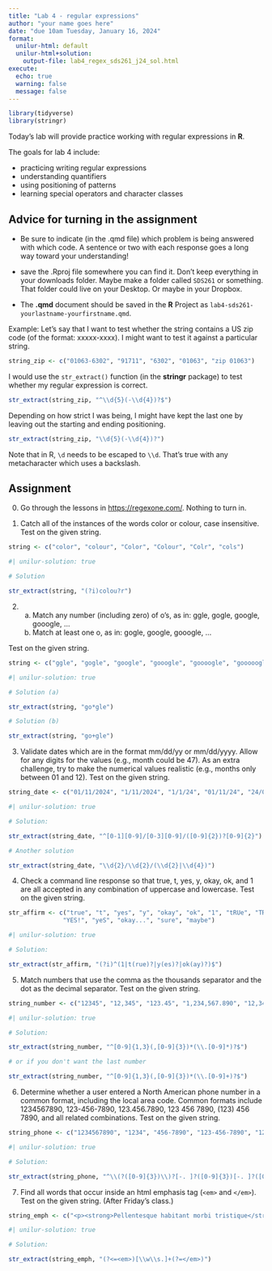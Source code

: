 ```yaml
---
title: "Lab 4 - regular expressions"
author: "your name goes here"
date: "due 10am Tuesday, January 16, 2024"
format: 
  unilur-html: default
  unilur-html+solution:
    output-file: lab4_regex_sds261_j24_sol.html
execute:
  echo: true
  warning: false
  message: false
---
```


```r
library(tidyverse)
library(stringr)
```


Today's lab will provide practice working with regular expressions in **R**.

The goals for lab 4 include:

* practicing writing regular expressions
* understanding quantifiers
* using positioning of patterns
* learning special operators and character classes


## Advice for turning in the assignment

* Be sure to indicate (in the .qmd file) which problem is being answered with which code.  A sentence or two with each response goes a long way toward your understanding!

* save the .Rproj file somewhere you can find it.  Don't keep everything in your downloads folder.  Maybe make a folder called `SDS261` or something.  That folder could live on your Desktop.  Or maybe in your Dropbox.  

* The **.qmd** document should be saved in the **R** Project as `lab4-sds261-yourlastname-yourfirstname.qmd`. 


<!--do something with chatgpt.  ask chat gpt how to answer the question. then ask using SQL then ask using stringr.-->


Example: Let's say that I want to test whether the string contains a US zip code (of the format: xxxxx-xxxx).  I might want to test it against a particular string.

```r
string_zip <- c("01063-6302", "91711", "6302", "01063", "zip 01063")
```

I would use the `str_extract()` function (in the **stringr** package) to test whether my regular expression is correct.

```r
str_extract(string_zip, "^\\d{5}(-\\d{4})?$")
```

Depending on how strict I was being, I might have kept the last one by leaving out the starting and ending positioning.

```r
str_extract(string_zip, "\\d{5}(-\\d{4})?")
```

Note that in R, `\d` needs to be escaped to `\\d`.  That's true with any metacharacter which uses a backslash.

## Assignment


0. Go through the lessons in <a href = "https://regexone.com/" target = "_blank">https://regexone.com/</a>. Nothing to turn in.


1. Catch all of the instances of the words color or colour, case insensitive.  Test on the given string.

```r
string <- c("color", "colour", "Color", "Colour", "Colr", "cols")
```

```r
#| unilur-solution: true

# Solution

str_extract(string, "(?i)colou?r")
```

2. a. Match any number (including zero) of o's, as in: ggle, gogle, google, gooogle, ...
   b. Match at least one o, as in: gogle, google, gooogle, ...
   
Test on the given string.

```r
string <- c("ggle", "gogle", "google", "gooogle", "goooogle", "gooooogle")
```

```r
#| unilur-solution: true

# Solution (a)

str_extract(string, "go*gle")

# Solution (b)

str_extract(string, "go+gle")

```


3. Validate dates which are in the format mm/dd/yy or mm/dd/yyyy.  Allow for any digits for the values (e.g., month could be 47).  As an extra challenge, try to make the numerical values realistic (e.g., months only between 01 and 12). Test on the given string.

```r
string_date <- c("01/11/2024", "1/11/2024", "1/1/24", "01/11/24", "24/01/4700" )
```


```r
#| unilur-solution: true

# Solution: 

str_extract(string_date, "^[0-1][0-9]/[0-3][0-9]/([0-9]{2})?[0-9]{2}")

# Another solution

str_extract(string_date, "\\d{2}/\\d{2}/(\\d{2}|\\d{4})")

```


4. Check a command line response so that true, t, yes, y, okay, ok, and 1 are all accepted in any combination of uppercase and lowercase. Test on the given string.

```r
str_affirm <- c("true", "t", "yes", "y", "okay", "ok", "1", "tRUe", "TRUE", "T",
               "YES!", "yeS", "okay...", "sure", "maybe")
```


```r
#| unilur-solution: true

# Solution: 

str_extract(str_affirm, "(?i)^(1|t(rue)?|y(es)?|ok(ay)?)$")

```

5. Match numbers that use the comma as the thousands separator and the dot as the decimal separator. Test on the given string.

```r
string_number <- c("12345", "12,345", "123.45", "1,234,567.890", "12,345.")
```


```r
#| unilur-solution: true

# Solution: 

str_extract(string_number, "^[0-9]{1,3}(,[0-9]{3})*(\\.[0-9]*)?$")

# or if you don't want the last number

str_extract(string_number, "^[0-9]{1,3}(,[0-9]{3})*(\\.[0-9]+)?$")
```

6. Determine whether a user entered a North American phone number in a common format, including the local area code.  Common formats include 1234567890, 123-456-7890, 123.456.7890, 123 456 7890, (123) 456 7890, and all related combinations.  Test on the given string.

```r
string_phone <- c("1234567890", "1234", "456-7890", "123-456-7890", "123.456.7890", "123 456 7890", "(123) 456 7890", "+1 (123) 456 789")
```


```r
#| unilur-solution: true

# Solution: 

str_extract(string_phone, "^\\(?([0-9]{3})\\)?[-. ]?([0-9]{3})[-. ]?([0-9]{4})$")

```



7. Find all words that occur inside an html emphasis tag (`<em>` and `</em>`). Test on the given string.  (After Friday's class.)


```r
string_emph <- c("<p><strong>Pellentesque habitant morbi tristique</strong> senectus et netus et malesuada fames ac turpis egestas. Vestibulum tortor quam, feugiat vitae, ultricies eget, tempor sit amet, ante. Donec eu libero sit amet quam egestas semper. <em>Aenean ultricies mi vitae est.</em> Mauris placerat eleifend leo. Quisque sit amet est et sapien ullamcorper pharetra. Vestibulum erat wisi, condimentum sed, <code>commodo vitae</code>, ornare sit amet, wisi. Aenean fermentum, elit eget tincidunt condimentum, eros ipsum rutrum orci, sagittis tempus lacus enim ac dui. <a href='#'>Donec non enim</a> in turpis pulvinar facilisis. Ut felis.</p>")
```

```r
#| unilur-solution: true

# Solution: 

str_extract(string_emph, "(?<=<em>)[\\w\\s.]+(?=</em>)")
```

